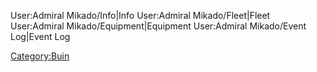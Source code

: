 <tabview>
User:Admiral Mikado/Info|Info
User:Admiral Mikado/Fleet|Fleet
User:Admiral Mikado/Equipment|Equipment
User:Admiral Mikado/Event Log|Event Log
</tabview>
[[Category:Buin]]